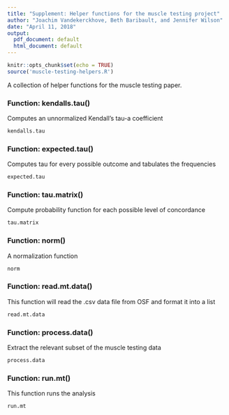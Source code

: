```yaml
---
title: "Supplement: Helper functions for the muscle testing project"
author: "Joachim Vandekerckhove, Beth Baribault, and Jennifer Wilson"
date: "April 11, 2018"
output:
  pdf_document: default
  html_document: default
---
```


```r
knitr::opts_chunk$set(echo = TRUE)
source('muscle-testing-helpers.R')
```
A collection of helper functions for the muscle testing paper.

### Function: kendalls.tau()
Computes an unnormalized Kendall's tau-a coefficient
```r
kendalls.tau
```

### Function: expected.tau()
Computes tau for every possible outcome and tabulates the frequencies
```r
expected.tau
```

### Function: tau.matrix()
Compute probability function for each possible level of concordance
```r
tau.matrix
```

### Function: norm()
A normalization function
```r
norm
```

### Function: read.mt.data()
This function will read the .csv data file from OSF and format it into a list
```r
read.mt.data
```

### Function: process.data()
Extract the relevant subset of the muscle testing data
```r
process.data
```

### Function: run.mt()
This function runs the analysis
```r
run.mt
```
